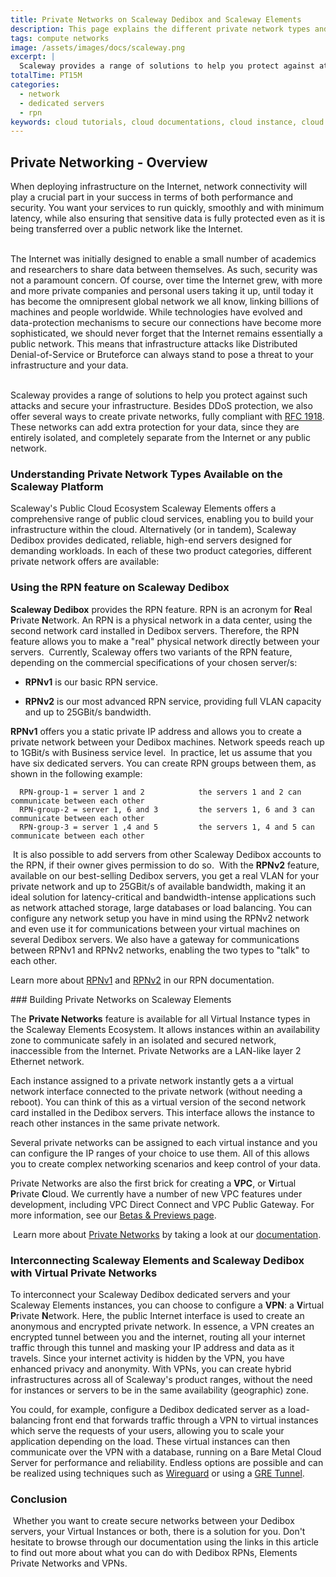 ```yaml
---
title: Private Networks on Scaleway Dedibox and Scaleway Elements
description: This page explains the different private network types and offers available at Scaleway on Dedibox and Elements, and compares their different capabilities and features.
tags: compute networks
image: /assets/images/docs/scaleway.png
excerpt: |
  Scaleway provides a range of solutions to help you protect against attacks and secure your infrastructure. Besides DDoS protection, we also offer several ways to create private networks, fully compliant with RFC 1918. These networks can add extra protection for your data, since they are entirely isolated, and completely separate from the Internet or any public network.
totalTime: PT15M
categories:
  - network
  - dedicated servers
  - rpn
keywords: cloud tutorials, cloud documentations, cloud instance, cloud hosting, private networks, networks, RPN, vpc, virtual private cloud, public gateway, gateway
---
```


## Private Networking - Overview

When deploying infrastructure on the Internet, network connectivity will play a crucial part in your success in terms of both performance and security. You want your services to run quickly, smoothly and with minimum latency, while also ensuring that sensitive data is fully protected even as it is being transferred over a public network like the Internet.  
​

The Internet was initially designed to enable a small number of academics and researchers to share data between themselves. As such, security was not a paramount concern. Of course, over time the Internet grew, with more and more private companies and personal users taking it up, until today it has become the omnipresent global network we all know, linking billions of machines and people worldwide. While technologies have evolved and data-protection mechanisms to secure our connections have become more sophisticated, we should never forget that the Internet remains essentially a public network. This means that infrastructure attacks like Distributed Denial-of-Service or Bruteforce can always stand to pose a threat to your infrastructure and your data.  
​

Scaleway provides a range of solutions to help you protect against such attacks and secure your infrastructure. Besides DDoS protection, we also offer several ways to create private networks, fully compliant with [RFC 1918](https://docs.umbrella.com/umbrella-user-guide/docs/internal-networks-setup-guide). These networks can add extra protection for your data, since they are entirely isolated, and completely separate from the Internet or any public network.

### Understanding Private Network Types Available on the Scaleway Platform

Scaleway's Public Cloud Ecosystem Scaleway Elements offers a comprehensive range of public cloud services, enabling you to build your infrastructure within the cloud. Alternatively (or in tandem), Scaleway Dedibox provides dedicated, reliable, high-end servers designed for demanding workloads. In each of these two product categories, different private network offers are available:

<Lightbox src="scaleway-private-networks-table1.png" width="500" alt="" />

### Using the RPN feature on Scaleway Dedibox

**Scaleway Dedibox** provides the RPN feature. RPN is an acronym for **R**eal **P**rivate **N**etwork. An RPN is a physical network in a data center, using the second network card installed in Dedibox servers. Therefore, the RPN feature allows you to make a "real" physical network directly between your servers.
​
Currently, Scaleway offers two variants of the RPN feature, depending on the commercial specifications of your chosen server/s:

- **RPNv1** is our basic RPN service.

- **RPNv2** is our most advanced RPN service, providing full VLAN capacity and up to 25GBit/s bandwidth.
  ​

**RPNv1** offers you a static private IP address and allows you to create a private network between your Dedibox machines. Network speeds reach up to 1GBit/s with Business service level.
​
In practice, let us assume that you have six dedicated servers. You can create RPN groups between them, as shown in the following example:
​

```
  RPN-group-1 = server 1 and 2            the servers 1 and 2 can communicate between each other
  RPN-group-2 = server 1, 6 and 3         the servers 1, 6 and 3 can communicate between each other
  RPN-group-3 = server 1 ,4 and 5         the servers 1, 4 and 5 can communicate between each other
```

​
It is also possible to add servers from other Scaleway Dedibox accounts to the RPN, if their owner gives permission to do so.
​
With the **RPNv2** feature, available on our best-selling Dedibox servers, you get a real VLAN for your private network and up to 25GBit/s of available bandwidth, making it an ideal solution for latency-critical and bandwidth-intense applications such as network attached storage, large databases or load balancing. You can configure any network setup you have in mind using the RPNv2 network and even use it for communications between your virtual machines on several Dedibox servers. We also have a gateway for communications between RPNv1 and RPNv2 networks, enabling the two types to "talk" to each other.
​

Learn more about [RPNv1](https://documentation.online.net/en/dedicated-server/tutorials/network/rpn) and [RPNv2](https://documentation.online.net/en/dedicated-server/network/rpn-v2) in our RPN documentation.

<Lightbox src="scaleway-private-networks-table2.png" width="500" alt="" />​ ###
Building Private Networks on Scaleway Elements

The **Private Networks** feature is available for all Virtual Instance types in the Scaleway Elements Ecosystem. It allows instances within an availability zone to communicate safely in an isolated and secured network, inaccessible from the Internet. Private Networks are a LAN-like layer 2 Ethernet network.
​

Each instance assigned to a private network instantly gets a a virtual network interface connected to the private network (without needing a reboot). You can think of this as a virtual version of the second network card installed in the Dedibox servers. This interface allows the instance to reach other instances in the same private network.
​

Several private networks can be assigned to each virtual instance and you can configure the IP ranges of your choice to use them. All of this allows you to create complex networking scenarios and keep control of your data.

<Lightbox src="scaleway-private-networks-schema.png" width="500" alt="" />

Private Networks are also the first brick for creating a **VPC**, or **V**irtual **P**rivate **C**loud. We currently have a number of new VPC features under development, including VPC Direct Connect and VPC Public Gateway. For more information, see our [Betas & Previews page](https://www.scaleway.com/en/betas/).

​
Learn more about [Private Networks](https://www.scaleway.com/en/private-networks/) by taking a look at our [documentation](https://www.scaleway.com/en/docs/scaleway-private-networks/).

### Interconnecting Scaleway Elements and Scaleway Dedibox with Virtual Private Networks

To interconnect your Scaleway Dedibox dedicated servers and your Scaleway Elements instances, you can choose to configure a **VPN**: a **V**irtual **P**rivate **N**etwork. Here, the public Internet interface is used to create an anonymous and encrypted private network. In essence, a VPN creates an encrypted tunnel between you and the internet, routing all your internet traffic through this tunnel and masking your IP address and data as it travels. Since your internet activity is hidden by the VPN, you have enhanced privacy and anonymity. With VPNs, you can create hybrid infrastructures across all of Scaleway's product ranges, without the need for instances or servers to be in the same availability (geographic) zone.
​

You could, for example, configure a Dedibox dedicated server as a load-balancing front end that forwards traffic through a VPN to virtual instances which serve the requests of your users, allowing you to scale your application depending on the load. These virtual instances can then communicate over the VPN with a database, running on a Bare Metal Cloud Server for performance and reliability. Endless options are possible and can be realized using techniques such as [Wireguard](https://www.scaleway.com/en/docs/wireguard-mesh-network/) or using a [GRE Tunnel](https://www.scaleway.com/en/docs/how-to-configure-a-gre-tunnel-between-instances-and-dedibox/).

### Conclusion

​
Whether you want to create secure networks between your Dedibox servers, your Virtual Instances or both, there is a solution for you. Don't hesitate to browse through our documentation using the links in this article to find out more about what you can do with Dedibox RPNs, Elements Private Networks and VPNs.
